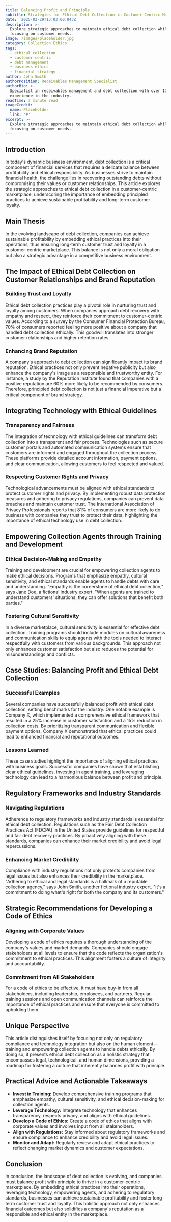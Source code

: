 ```yaml
---
title: Balancing Profit and Principle
subtitle: Strategies for Ethical Debt Collection in Customer-Centric Markets
date: '2025-03-29T13:03:00.043Z'
description: >-
  Explore strategic approaches to maintain ethical debt collection while
  focusing on customer needs.
image: /images/placeholder.jpg
category: Collection Ethics
tags:
  - ethical collection
  - customer-centric
  - debt management
  - business ethics
  - financial strategy
author: John Smith
authorPosition: Receivables Management Specialist
authorBio: >-
  Specialist in receivables management and debt collection with over 10 years of
  experience in the industry.
readTime: 7 minute read
imageCredit:
  name: Placeholder
  link: '#'
excerpt: >-
  Explore strategic approaches to maintain ethical debt collection while
  focusing on customer needs.
---
```

## Introduction

In today's dynamic business environment, debt collection is a critical component of financial services that requires a delicate balance between profitability and ethical responsibility. As businesses strive to maintain financial health, the challenge lies in recovering outstanding debts without compromising their values or customer relationships. This article explores the strategic approaches to ethical debt collection in a customer-centric marketplace, underscoring the importance of embedding principled practices to achieve sustainable profitability and long-term customer loyalty.

## Main Thesis

In the evolving landscape of debt collection, companies can achieve sustainable profitability by embedding ethical practices into their operations, thus ensuring long-term customer trust and loyalty in a customer-centric marketplace. This balance is not only a moral obligation but also a strategic advantage in a competitive business environment.

## The Impact of Ethical Debt Collection on Customer Relationships and Brand Reputation

### Building Trust and Loyalty

Ethical debt collection practices play a pivotal role in nurturing trust and loyalty among customers. When companies approach debt recovery with empathy and respect, they reinforce their commitment to customer-centric values. According to a survey by the Consumer Financial Protection Bureau, 70% of consumers reported feeling more positive about a company that handled debt collection ethically. This goodwill translates into stronger customer relationships and higher retention rates.

### Enhancing Brand Reputation

A company's approach to debt collection can significantly impact its brand reputation. Ethical practices not only prevent negative publicity but also enhance the company's image as a responsible and trustworthy entity. For instance, a study by the Reputation Institute found that companies with a positive reputation are 60% more likely to be recommended by consumers. Therefore, principled debt collection is not just a financial imperative but a critical component of brand strategy.

## Integrating Technology with Ethical Guidelines

### Transparency and Fairness

The integration of technology with ethical guidelines can transform debt collection into a transparent and fair process. Technologies such as secure customer portals and automated communication systems ensure that customers are informed and engaged throughout the collection process. These platforms provide detailed account information, payment options, and clear communication, allowing customers to feel respected and valued.

### Respecting Customer Rights and Privacy

Technological advancements must be aligned with ethical standards to protect customer rights and privacy. By implementing robust data protection measures and adhering to privacy regulations, companies can prevent data breaches and maintain customer trust. The International Association of Privacy Professionals reports that 81% of consumers are more likely to do business with companies they trust to protect their data, highlighting the importance of ethical technology use in debt collection.

## Empowering Collection Agents through Training and Development

### Ethical Decision-Making and Empathy

Training and development are crucial for empowering collection agents to make ethical decisions. Programs that emphasize empathy, cultural sensitivity, and ethical standards enable agents to handle debts with care and understanding. "Empathy is the cornerstone of ethical debt collection," says Jane Doe, a fictional industry expert. "When agents are trained to understand customers' situations, they can offer solutions that benefit both parties."

### Fostering Cultural Sensitivity

In a diverse marketplace, cultural sensitivity is essential for effective debt collection. Training programs should include modules on cultural awareness and communication skills to equip agents with the tools needed to interact respectfully with customers from various backgrounds. This approach not only enhances customer satisfaction but also reduces the potential for misunderstandings and conflicts.

## Case Studies: Balancing Profit and Ethical Debt Collection

### Successful Examples

Several companies have successfully balanced profit with ethical debt collection, setting benchmarks for the industry. One notable example is Company X, which implemented a comprehensive ethical framework that resulted in a 25% increase in customer satisfaction and a 15% reduction in collection costs. By prioritizing transparent communication and flexible payment options, Company X demonstrated that ethical practices could lead to enhanced financial and reputational outcomes.

### Lessons Learned

These case studies highlight the importance of aligning ethical practices with business goals. Successful companies have shown that establishing clear ethical guidelines, investing in agent training, and leveraging technology can lead to a harmonious balance between profit and principle.

## Regulatory Frameworks and Industry Standards

### Navigating Regulations

Adherence to regulatory frameworks and industry standards is essential for ethical debt collection. Regulations such as the Fair Debt Collection Practices Act (FDCPA) in the United States provide guidelines for respectful and fair debt recovery practices. By proactively aligning with these standards, companies can enhance their market credibility and avoid legal repercussions.

### Enhancing Market Credibility

Compliance with industry regulations not only protects companies from legal issues but also enhances their credibility in the marketplace. "Adhering to ethical and legal standards is a hallmark of a reputable collection agency," says John Smith, another fictional industry expert. "It's a commitment to doing what's right for both the company and its customers."

## Strategic Recommendations for Developing a Code of Ethics

### Aligning with Corporate Values

Developing a code of ethics requires a thorough understanding of the company's values and market demands. Companies should engage stakeholders at all levels to ensure that the code reflects the organization's commitment to ethical practices. This alignment fosters a culture of integrity and accountability.

### Commitment from All Stakeholders

For a code of ethics to be effective, it must have buy-in from all stakeholders, including leadership, employees, and partners. Regular training sessions and open communication channels can reinforce the importance of ethical practices and ensure that everyone is committed to upholding them.

## Unique Perspective

This article distinguishes itself by focusing not only on regulatory compliance and technology integration but also on the human element—training and empowering collection agents to handle debts ethically. By doing so, it presents ethical debt collection as a holistic strategy that encompasses legal, technological, and human dimensions, providing a roadmap for fostering a culture that inherently balances profit with principle.

## Practical Advice and Actionable Takeaways

- **Invest in Training:** Develop comprehensive training programs that emphasize empathy, cultural sensitivity, and ethical decision-making for collection agents.
- **Leverage Technology:** Integrate technology that enhances transparency, respects privacy, and aligns with ethical guidelines.
- **Develop a Code of Ethics:** Create a code of ethics that aligns with corporate values and involves input from all stakeholders.
- **Align with Regulations:** Stay informed about regulatory frameworks and ensure compliance to enhance credibility and avoid legal issues.
- **Monitor and Adapt:** Regularly review and adapt ethical practices to reflect changing market dynamics and customer expectations.

## Conclusion

In conclusion, the landscape of debt collection is evolving, and companies must balance profit with principle to thrive in a customer-centric marketplace. By embedding ethical practices into their operations, leveraging technology, empowering agents, and adhering to regulatory standards, businesses can achieve sustainable profitability and foster long-term customer trust and loyalty. This holistic approach not only enhances financial outcomes but also solidifies a company's reputation as a responsible and ethical entity in the marketplace.
